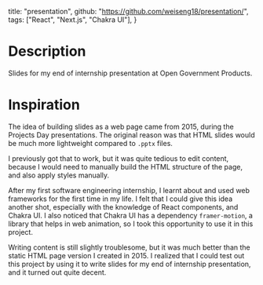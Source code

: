 
  title: "presentation",
  github: "https://github.com/weiseng18/presentation/",
  tags: ["React", "Next.js", "Chakra UI"],
}

# Description

Slides for my end of internship presentation at <ExternalLink href="https://open.gov.sg">Open Government Products</ExternalLink>.

# Inspiration

The idea of building slides as a web page came from 2015, during the Projects Day presentations. The original reason was that HTML slides would be much more lightweight compared to `.pptx` files.

I previously got that to work, but it was quite tedious to edit content, because I would need to manually build the HTML structure of the page, and also apply styles manually.

After my first software engineering internship, I learnt about and used web frameworks for the first time in my life. I felt that I could give this idea another shot, especially with the knowledge of React components, and Chakra UI. I also noticed that Chakra UI has a dependency `framer-motion`, a library that helps in web animation, so I took this opportunity to use it in this project.

Writing content is still slightly troublesome, but it was much better than the static HTML page version I created in 2015. I realized that I could test out this project by using it to write slides for my end of internship presentation, and it turned out quite decent.

